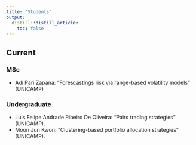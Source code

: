 ```yaml
---
title: "Students"
output:
  distill::distill_article:
    toc: false
---
```


## Current

### MSc
- Adi Pari Zapana: "Forescastings risk via range-based volatility models" (UNICAMP)

### Undergraduate

- Luis Felipe Andrade Ribeiro De Oliveira: "Pairs trading strategies" (UNICAMP).
- Moon Jun Kwon: "Clustering-based portfolio allocation strategies" (UNICAMP).


